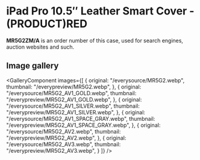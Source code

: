 
# iPad Pro 10.5″ Leather Smart Cover - (PRODUCT)RED

<Callout type='info' emoji='👉🏻'>**MR5G2ZM/A** is an order number of this case, used for search engines, auction websites and such.</Callout>

## Image gallery

<GalleryComponent
    images={[
      {
        original: "/everysource/MR5G2.webp",
        thumbnail: "/everypreview/MR5G2.webp",
      },
      {
        original: "/everysource/MR5G2_AV1_GOLD.webp",
        thumbnail: "/everypreview/MR5G2_AV1_GOLD.webp",
      },
      {
        original: "/everysource/MR5G2_AV1_SILVER.webp",
        thumbnail: "/everypreview/MR5G2_AV1_SILVER.webp",
      },
      {
        original: "/everysource/MR5G2_AV1_SPACE_GRAY.webp",
        thumbnail: "/everypreview/MR5G2_AV1_SPACE_GRAY.webp",
      },
      {
        original: "/everysource/MR5G2_AV2.webp",
        thumbnail: "/everypreview/MR5G2_AV2.webp",
      },
      {
        original: "/everysource/MR5G2_AV3.webp",
        thumbnail: "/everypreview/MR5G2_AV3.webp",
      }
    ]}
  />
